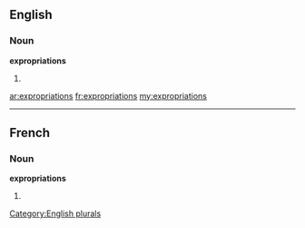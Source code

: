 ==English==

===Noun===
'''expropriations'''

# {{plural of|[[expropriation]]}}

[[Category:English plurals]]

[[ar:expropriations]]
[[fr:expropriations]]
[[my:expropriations]]

----
==French==

===Noun===
'''expropriations''' {{f}}

# {{plural of|[[expropriation]]|lang=fr}}
{{rfc-auto}}